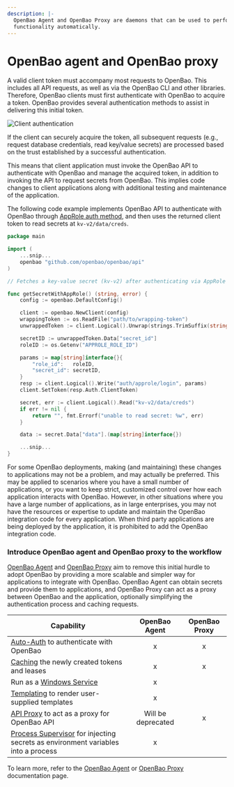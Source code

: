 ```yaml
---
description: |-
  OpenBao Agent and OpenBao Proxy are daemons that can be used to perform some OpenBao
  functionality automatically.
---
```


# OpenBao agent and OpenBao proxy

A valid client token must accompany most requests to OpenBao. This
includes all API requests, as well as via the OpenBao CLI and other libraries.
Therefore, OpenBao clients must first authenticate with OpenBao to acquire a token.
OpenBao provides several authentication methods to assist in
delivering this initial token.

![Client authentication](/img/diagram-openbao-agent.png)

If the client can securely acquire the token, all subsequent requests (e.g., request
database credentials, read key/value secrets) are processed based on the
trust established by a successful authentication.

This means that client application must invoke the OpenBao API to authenticate
with OpenBao and manage the acquired token, in addition to invoking the API to
request secrets from OpenBao. This implies code changes to client applications
along with additional testing and maintenance of the application.

The following code example implements OpenBao API to authenticate with OpenBao
through [AppRole auth method](/docs/auth/approle#code-example), and then uses
the returned client token to read secrets at `kv-v2/data/creds`.

```go
package main

import (
    ...snip...
    openbao "github.com/openbao/openbao/api"
)

// Fetches a key-value secret (kv-v2) after authenticating via AppRole

func getSecretWithAppRole() (string, error) {
    config := openbao.DefaultConfig()

    client := openbao.NewClient(config)
    wrappingToken := os.ReadFile("path/to/wrapping-token")
    unwrappedToken := client.Logical().Unwrap(strings.TrimSuffix(string(wrappingToken), "\n"))

    secretID := unwrappedToken.Data["secret_id"]
    roleID := os.Getenv("APPROLE_ROLE_ID")

    params := map[string]interface{}{
        "role_id":   roleID,
        "secret_id": secretID,
    }
    resp := client.Logical().Write("auth/approle/login", params)
    client.SetToken(resp.Auth.ClientToken)

    secret, err := client.Logical().Read("kv-v2/data/creds")
    if err != nil {
        return "", fmt.Errorf("unable to read secret: %w", err)
    }

    data := secret.Data["data"].(map[string]interface{})

    ...snip...
}
```

For some OpenBao deployments, making (and maintaining) these changes to
applications may not be a problem, and may actually be preferred. This may be
applied to scenarios where you have a small number of applications, or you want
to keep strict, customized control over how each application interacts with
OpenBao. However, in other situations where you have a large number of
applications, as in large enterprises, you may not have the resources or expertise
to update and maintain the OpenBao integration code for every application. When
third party applications are being deployed by the application, it is prohibited
to add the OpenBao integration code.

### Introduce OpenBao agent and OpenBao proxy to the workflow

[OpenBao Agent][openbaoagent] and [OpenBao Proxy][openbaoproxy] aim to remove this initial hurdle to adopt OpenBao by providing a
more scalable and simpler way for applications to integrate with OpenBao. OpenBao Agent can
obtain secrets and provide them to applications, and OpenBao Proxy can act as
a proxy between OpenBao and the application, optionally simplifying the authentication process
and caching requests.


| Capability                                                                               |    OpenBao Agent     | OpenBao Proxy |
|------------------------------------------------------------------------------------------|:------------------:|:-----------:|
| [Auto-Auth][autoauth] to authenticate with OpenBao                                         |         x          |      x      |
| [Caching][caching] the newly created tokens and leases                                   |         x          |      x      |
| Run as a [Windows Service][winsvc]                                                       |         x          |             |
| [Templating][template] to render user-supplied templates                                 |         x          |             |
| [API Proxy][apiproxy] to act as a proxy for OpenBao API                                    | Will be deprecated |      x      |
| [Process Supervisor][exec] for injecting secrets as environment variables into a process |         x          |             |

To learn more, refer to the [OpenBao Agent][openbaoagent] or [OpenBao
Proxy][openbaoproxy] documentation page.


[autoauth]: /docs/agent-and-proxy/autoauth
[caching]: /docs/agent-and-proxy/agent/caching
[apiproxy]: /docs/agent-and-proxy/proxy/apiproxy
[template]: /docs/agent-and-proxy/agent/template
[exec]: /docs/agent-and-proxy/agent/process-supervisor
[template-config]: /docs/agent-and-proxy/agent/template#template-configurations
[openbaoagent]: /docs/agent-and-proxy/agent
[openbaoproxy]: /docs/agent-and-proxy/proxy
[winsvc]: /docs/agent-and-proxy/agent/winsvc
